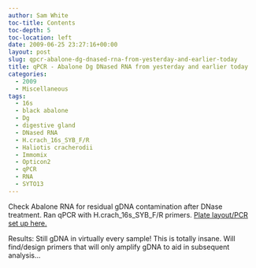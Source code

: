 ```yaml
---
author: Sam White
toc-title: Contents
toc-depth: 5
toc-location: left
date: 2009-06-25 23:27:16+00:00
layout: post
slug: qpcr-abalone-dg-dnased-rna-from-yesterday-and-earlier-today
title: qPCR - Abalone Dg DNased RNA from yesterday and earlier today
categories:
  - 2009
  - Miscellaneous
tags:
  - 16s
  - black abalone
  - Dg
  - digestive gland
  - DNased RNA
  - H.crach_16s_SYB_F/R
  - Haliotis cracherodii
  - Immomix
  - Opticon2
  - qPCR
  - RNA
  - SYTO13
---
```


Check Abalone RNA for residual gDNA contamination after DNase treatment. Ran qPCR with H.crach_16s_SYB_F/R primers. [Plate layout/PCR set up here.](https://eagle.fish.washington.edu/Arabidopsis/Notebook%20Workup%20Files/20090625-01.jpg)

Results: Still gDNA in virtually every sample! This is totally insane. Will find/design primers that will only amplify gDNA to aid in subsequent analysis...
